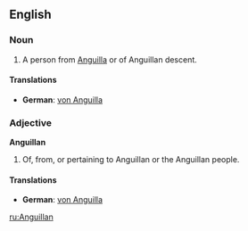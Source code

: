 ==English==

===Noun===
{{en-noun}}
#A person from [[Anguilla]] or of Anguillan descent.

====Translations====
*'''German''': [[von Anguilla]]

===Adjective===
'''Anguillan'''
#Of, from, or pertaining to Anguillan or the Anguillan people.

====Translations====
*'''German''': [[von Anguilla]]

[[ru:Anguillan]]
